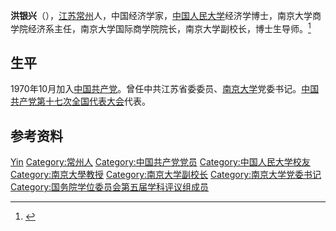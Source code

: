 '''洪银兴'''（{{bd|1950年|9月|||H洪}}），[[江苏|江苏]][[常州|常州]]人，中国经济学家，[[中国人民大学|中国人民大学]]经济学博士，南京大学商学院经济系主任，南京大学国际商学院院长，南京大学副校长，博士生导师。<ref>{{Cite web|url=https://hr.nju.edu.cn/66/49/c6693a157257/page.htm|title=洪银兴教授|accessdate=2018-05|author=|date=|publisher=|archive-date=2020-07-02|archive-url=https://web.archive.org/web/20200702171855/https://hr.nju.edu.cn/66/49/c6693a157257/page.htm|dead-url=no}}</ref>

==生平==
1970年10月加入[[中国共产党|中国共产党]]。曾任中共江苏省委委员、[[南京大学|南京大学]]党委书记。[[中国共产党第十七次全国代表大会|中国共产党第十七次全国代表大会]]代表。

== 参考资料 ==
{{Reflist}}

{{南京大学}}
{{国务院学位委员会第五届学科评议组/理论经济学}}
{{Authority control}}
{{DEFAULTSORT:Hong洪}}
[[Category:洪姓|Yin]]
[[Category:常州人|Category:常州人]]
[[Category:中国共产党党员|Category:中国共产党党员]]
[[Category:中国人民大学校友|Category:中国人民大学校友]]
[[Category:南京大學教授|Category:南京大學教授]]
[[Category:南京大学副校长|Category:南京大学副校长]]
[[Category:南京大学党委书记|Category:南京大学党委书记]]
[[Category:国务院学位委员会第五届学科评议组成员|Category:国务院学位委员会第五届学科评议组成员]]